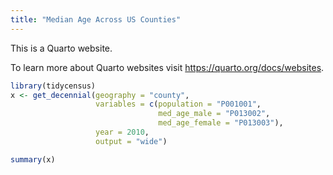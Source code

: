 ```yaml
---
title: "Median Age Across US Counties"
---
```


This is a Quarto website.

To learn more about Quarto websites visit <https://quarto.org/docs/websites>.

```r
library(tidycensus)
x <- get_decennial(geography = "county", 
                   variables = c(population = "P001001", 
                                 med_age_male = "P013002", 
                                 med_age_female = "P013003"), 
                   year = 2010, 
                   output = "wide")
```


```r
summary(x)
```

